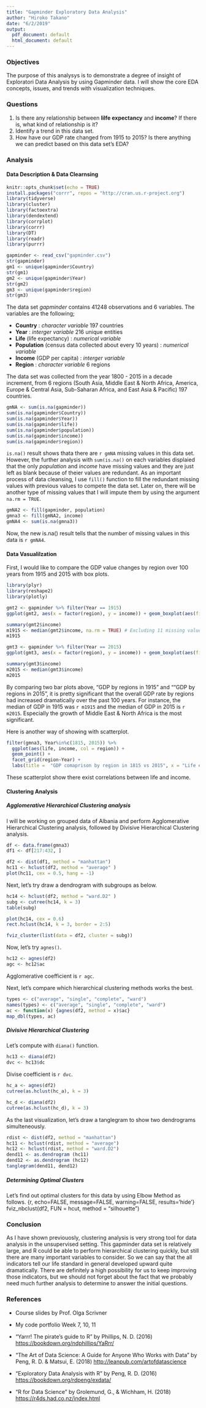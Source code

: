 ```yaml
---
title: "Gapminder Exploratory Data Analysis"
author: "Hiroko Takano"
date: "6/2/2019"
output:
  pdf_document: default
  html_document: default
---
```


### Objectives
The purpose of this analysys is to demonstrate a degree of insight of Exploratori Data Analysis by using Gapminder data. I will show the core EDA concepts, issues, and trends with visualization techniques.

### Questions
1. Is there any relationship between **lilfe expectancy** and **income**? If there is, what kind of relationship is it?
2. Identify a trend in this data set.
3. How have our GDP rate changed from 1915 to 2015? Is there anything we can predict based on this data set's EDA?

### Analysis 
#### Data Description & Data Clearnsing

```r
knitr::opts_chunk$set(echo = TRUE)
install.packages("corrr", repos = "http://cran.us.r-project.org")
library(tidyverse)
library(cluster)
library(factoextra)
library(dendextend)
library(corrplot)
library(corrr)
library(DT)
library(readr)
library(purrr)
```

```r
gapminder <- read_csv("gapminder.csv")
str(gapminder)
gm1 <- unique(gapminder$Country)
str(gm1)
gm2 <- unique(gapminder$Year)
str(gm2)
gm3 <- unique(gapminder$region)
str(gm3)
```

The data set *gapminder* contains 41248 observations and 6 variables. 
The variables are the following;

* **Country** : *character variable* 197 countries
* **Year** : *interger variable* 216 unique entities 
* **Life** (life expectancy) : *numerical variable*
* **Population** (census data collected about every 10 years) : *numerical variable*
* **Income** (GDP per capita) : *interger variable*
* **Region** : *character variable* 6 regions

The data set was collected from the year 1800 - 2015 in a decade increment, from 6 regions (South Asia, Middle East & North Africa, America, Europe & Central Asia, Sub-Saharan Africa, and East Asia & Pacific) 197 countries. 

```r
gmNA <- sum(is.na(gapminder))
sum(is.na(gapminder$Country))
sum(is.na(gapminder$Year))
sum(is.na(gapminder$life))
sum(is.na(gapminder$population))
sum(is.na(gapminder$income))
sum(is.na(gapminder$region))
```

``is.na()`` result shows thata there are `r gmNA` missing values in this data set. However, the further analysis with ``sum(is.na()`` on each variables displaied that the only *population* and *income* have missing values and they are just left as blank because of theier values are redundant. As an important process of data cleansing, I use ``fill()`` function to fill the redundant missing values with previous values to compete the data set.
Later on, there will be another type of missing values that I will impute them by using the argument ``na.rm = TRUE``.

```r
gmNA2 <- fill(gapminder, population)
gmna3 <- fill(gmNA2, income)
gmNA4 <- sum(is.na(gmna3))
```

Now, the new is.na() result tells that the number of missing values in this data is `r gmNA4`.

#### Data Vasualilzation

 First, I would like to compare the GDP value changes by region over 100 years from 1915 and 2015 with box plots.

```r
library(plyr)
library(reshape2)
library(plotly)
```
```r
gmt2 <- gapminder %>% filter(Year == 1915)
ggplot(gmt2, aes(x = factor(region), y = income)) + geom_boxplot(aes(fill = region), size = 0.5) + theme(axis.text.x = element_text(angle = 90, hjust = 1)) + labs(title = "GDP by regian in 1915", x = "Region", y = "GDP per capita", fill = "6 Regions")
```

```r
summary(gmt2$income)
m1915 <- median(gmt2$income, na.rm = TRUE) # Excluding 11 missing values
m1915
```

```r
gmt3 <- gapminder %>% filter(Year == 2015)
ggplot(gmt3, aes(x = factor(region), y = income)) + geom_boxplot(aes(fill = region), size = 0.5) + theme(axis.text.x = element_text(angle = 90, hjust = 1)) + labs(title = "GDP by regian in 2015", x = "Region", y = "GDP per capita", fill = "6 Regions")
```

```r
summary(gmt3$income)
m2015 <- median(gmt3$income)
m2015
```

By comparing two bar plots above, "GDP by regions in 1915" and ""GDP by regions in 2015", it is pretty significant that the overall GDP rate by regions had increased dramatically over the past 100 years. For instance, the median of GDP in 1915 was `r m1915` and the median of GDP in 2015 is `r m2015`. Especially the growth of Middle East & North Africa is the most significant.

Here is another way of showing with scatterplot.
```r
filter(gmna3, Year%in%c(1815, 2015)) %>%
  ggplot(aes(life, income, col = region)) +
  geom_point() +
  facet_grid(region~Year) +
  labs(title =  "GDP comaprison by region in 1815 vs 2015", x = "Life expectancy", y = "Income", fill = "6 Regions")
```

These scatterplot show there exist correlations between life and income.

#### Clustering Analysis
##### Agglomerative Hierarchical Clustering analysis

I will be working on grouped data of Albania and perform Agglomerative Hierarchical Clustering analysis, followed by Divisive Hierarchical Clustering analysis.

```r
df <- data.frame(gmna3)
df1 <- df[217:432, ]
```
```r
df2 <- dist(df1, method = "manhattan")
hc11 <- hclust(df2, method = "average" )
plot(hc11, cex = 0.5, hang = -1)
```

Next, let's try draw a dendrogram with subgroups as below.
```r
hc14 <- hclust(df2, method = "ward.D2" )
subg <- cutree(hc14, k = 3)
table(subg)
```
```r
plot(hc14, cex = 0.6)
rect.hclust(hc14, k = 3, border = 2:5)
```

```r
fviz_cluster(list(data = df2, cluster = subg))
```

Now, let's try ``agnes()``.
```r
hc12 <- agnes(df2)
agc <- hc12$ac
```
Agglomerative coefficient is `r agc`.


Next, let's compare which hierarchical clustering methods works the best.

```r
types <- c("average", "single", "complete", "ward")
names(types) <- c("average", "single", "complete", "ward")
ac <- function(x) {agnes(df2, method = x)$ac}
map_dbl(types, ac)
```

##### Divisive Hierarchical Clustering
Let's compute with ``diana()`` function.

```r
hc13 <- diana(df2)
dvc <- hc13$dc
```
Divise coefficient is `r dvc`.

```r
hc_a <- agnes(df2)
cutree(as.hclust(hc_a), k = 3)
```

```r
hc_d <- diana(df2)
cutree(as.hclust(hc_d), k = 3)
```

As the last visualization, let's draw a tanglegram to show two dendrograms simulteneously.

```r
rdist <- dist(df2, method = "manhattan")
hc11 <- hclust(rdist, method = "average")
hc12 <- hclust(rdist, method = "ward.D2")
dend11 <- as.dendrogram (hc11)
dend12 <- as.dendrogram (hc12)
tanglegram(dend11, dend12)
```

##### Determining Optimal Clusters
Let's find out optimal clusters for this data by using Elbow Method as follows.
{r, echo=FALSE, message=FALSE, warning=FALSE, results='hide'}
fviz_nbclust(df2, FUN = hcut, method = "silhouette")



### Conclusion
As I have shown previouosly, clustering analysis is very strong tool for data analysis in the unsupervised setting. This gapminder data set is relatively large, and R could be able to perform hierarchical clustering quickly, but still there are many important variables to consider. So we can say that the all indicators tell our life standard in general developed upward quite dramatically. There are definitely a high possibility for us to keep improving those indicators, but we should not forget about the fact that we probably need much further analysis to determine to answer the initial questions.


### References

- Course slides by Prof. Olga Scrivner

- My code portfolio Week 7, 10, 11

- "Yarrr! The pirate’s guide to R" by Phillips, N. D. (2016)
[https://bookdown.org/ndphillips/YaRrr/](https://bookdown.org/ndphillips/YaRrr/)

- "The Art of Data Science: A Guide for Anyone Who Works with Data" by Peng, R. D. & Matsui, E. (2018)
[http://leanpub.com/artofdatascience](http://leanpub.com/artofdatascience)

- "Exploratory Data Analysis with R" by Peng, R. D. (2016) [https://bookdown.org/rdpeng/exdata/](https://bookdown.org/rdpeng/exdata/)
    
- "R for Data Science" by Grolemund, G., & Wichham, H. (2018)
[https://r4ds.had.co.nz/index.html](https://r4ds.had.co.nz/index.html)
